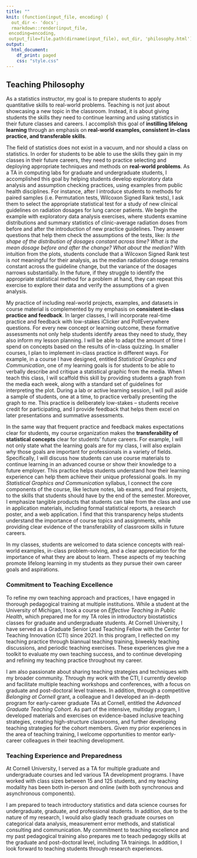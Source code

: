 ```yaml
---
title: ""
knit: (function(input_file, encoding) {
  out_dir <- 'docs';
  rmarkdown::render(input_file,
 encoding=encoding,
 output_file=file.path(dirname(input_file), out_dir, 'philosophy.html'))})
output:
  html_document:
    df_print: paged
    css: "style.css"
---
```



## Teaching Philosophy
As a statistics instructor, my goal is to prepare students to apply quantitative skills to real-world problems. Teaching is not just about showcasing a new topic in the classroom. Instead, it is about giving students the skills they need to continue learning and using statistics in their future classes and careers. I accomplish this goal of **instilling lifelong learning** through an emphasis on **real-world examples, consistent in-class practice, and transferable skills**.

\noindent
The field of statistics does not exist in a vacuum, and nor should a class on statistics. In order for students to be able to use the skills they gain in my classes in their future careers, they need to practice selecting and deploying appropriate techniques and methods on **real-world problems**. As a TA in computing labs for graduate and undergraduate students, I accomplished this goal by helping students develop exploratory data analysis and assumption checking practices, using examples from public health disciplines. For instance, after I introduce students to methods for paired samples (i.e. Permutation tests, Wilcoxon Signed Rank tests), I ask them to select the appropriate statistical test for a study of new clinical guidelines on radiation dosages for lung cancer patients. We begin the example with exploratory data analysis exercises, where students examine distributions and summary statistics of clinic-average radiation doses from before and after the introduction of new practice guidelines. They answer questions that help them check the assumptions of the tests, like: *Is the shape of the distribution of dosages constant across time? What is the mean dosage before and after the change? What about the median?* With intuition from the plots, students conclude that a Wilcoxon Signed Rank test is *not* meaningful for their analysis, as the median radiation dosage remains constant across the guideline change, but the variance of the dosages narrows substantially. In the future, if they struggle to identify the appropriate statistical method for a problem at hand, they can repeat this exercise to explore their data and verify the assumptions of a given analysis. 

My practice of including real-world projects, examples, and datasets in course material is complemented by my emphasis on **consistent in-class practice and feedback**. In larger classes, I will incorporate real-time practice and feedback with low-stakes iClicker and PollEverywhere questions. For every new concept or learning outcome, these formative assessments not only help students identify areas they need to study, they also inform my lesson planning. I will be able to adapt the amount of time I spend on concepts based on the results of in-class quizzing. In smaller courses, I plan to implement in-class practice in different ways. For example, in a course I have designed, entitled *Statistical Graphics and Communication*, one of my learning goals is for students to be able to verbally describe and critique a statistical graphic from the media. When I teach this class, I will scaffold this skill by providing students a graph from the media each week, along with a standard set of guidelines for interpreting the plot. During a lab or active learning session, I will pull aside a sample of students, one at a time, to practice verbally presenting the graph to me. This practice is deliberately low-stakes – students receive credit for participating, and I provide feedback that helps them excel on later presentations and summative assessments. 

In the same way that frequent practice and feedback makes expectations clear for students, my course organization makes the **transferability of statistical concepts** clear for students' future careers. For example, I will not only state what the learning goals are for my class, I will also explain *why* those goals are important for professionals in a variety of fields. Specifically, I will discuss how students can use course materials to continue learning in an advanced course or show their knowledge to a future employer. This practice helps students understand how their learning experience can help them achieve their unique professional goals. In my *Statistical Graphics and Communication* syllabus, I connect the core components of the course, like lecture notes, lab exams, and final projects, to the skills that students should have by the end of the semester. Moreover, I emphasize tangible products that students can take from the class and use in application materials, including formal statistical reports, a research poster, and a web application. I find that this transparency helps students understand the importance of course topics and assignments, while providing clear evidence of the transferability of classroom skills in future careers.

In my classes, students are welcomed to data science concepts with real-world examples, in-class problem-solving, and a clear appreciation for the importance of what they are about to learn. These aspects of my teaching promote lifelong learning in my students as they pursue their own career goals and aspirations.

### Commitment to Teaching Excellence
To refine my own teaching approach and practices, I have engaged in thorough pedagogical training at multiple institutions. While a student at the University of Michigan, I took a course on *Effective Teaching in Public Health*, which prepared me for my TA roles in introductory biostatistics classes for graduate and undergraduate students. At Cornell University, I have served as a Graduate Senior Lead Teaching Fellow with the Center for Teaching Innovation (CTI) since 2021. In this program, I reflected on my teaching practice through biannual teaching training, biweekly teaching discussions, and periodic teaching exercises. These experiences give me a toolkit to evaluate my own teaching success, and to continue developing and refining my teaching practice throughout my career. 

I am also passionate about sharing teaching strategies and techniques with my broader community. Through my work with the CTI, I currently develop and facilitate multiple teaching workshops and conferences, with a focus on graduate and post-doctoral level trainees. In addition, through a competitive *Belonging at Cornell* grant, a colleague and I developed an in-depth program for early-career graduate TAs at Cornell, entitled the *Advanced Graduate Teaching Cohort*. As part of the intensive, multiday program, I developed materials and exercises on evidence-based inclusive teaching strategies, creating high-structure classrooms, and further developing teaching strategies for the cohort members. Given my prior experiences in the area of teaching training, I welcome opportunities to mentor early-career colleagues in their teaching development.

### Teaching Experience and Preparedness
At Cornell University, I served as a TA for multiple graduate and undergraduate courses and led various TA development programs. I have worked with class sizes between 15 and 125 students, and my teaching modality has been both in-person and online (with both synchronous and asynchronous components).

I am prepared to teach introductory statistics and data science courses for undergraduate, graduate, and professional students. In addition, due to the nature of my research, I would also gladly teach graduate courses on categorical data analysis, measurement error methods, and statistical consulting and communication. My commitment to teaching excellence and my past pedagogical training also prepares me to teach pedagogy skills at the graduate and post-doctoral level, including TA trainings. In addition, I look forward to teaching students through research experiences. 